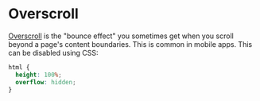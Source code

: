 # Overscroll

[Overscroll](https://developer.mozilla.org/en-US/docs/Web/CSS/overscroll-behavior)
is the "bounce effect" you sometimes get when you scroll beyond a page's content
boundaries. This is common in mobile apps. This can be disabled using CSS:

```css
html {
  height: 100%;
  overflow: hidden;
}
```
